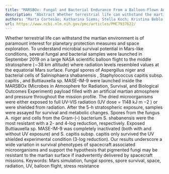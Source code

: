 ```yaml
---
title: "MARSBOx: Fungal and Bacterial Endurance From a Balloon-Flown Analog Mission in the Stratosphere"
description: "Abstract Whether terrestrial life can withstand the martian environment is of paramount interest for planetary protection measures and space exploration. To understand microbial survival potential in ..."
authors: "Marta Cortesão; Katharina Siems; Stella Koch; Kristina Beblo-Vranesevic; Elke Rabbow; Thomas Berger; Michael Lane; Leandro James; Prital Johnson; Samantha M Waters; Sonali D Verma; David J Smith; Ralf Moeller"
url: https://www.ncbi.nlm.nih.gov/pmc/articles/PMC7937622/
---
```


Whether terrestrial life can withstand the martian environment is of paramount interest for planetary protection measures and space exploration. To understand microbial survival potential in Mars-like conditions, several fungal and bacterial samples were launched in September 2019 on a large NASA scientific balloon flight to the middle stratosphere (∼38 km altitude) where radiation levels resembled values at the equatorial Mars surface. Fungal spores of Aspergillus niger and bacterial cells of Salinisphaera shabanensis , Staphylococcus capitis subsp. capitis , and Buttiauxella sp. MASE-IM-9 were launched inside the MARSBOx (Microbes in Atmosphere for Radiation, Survival, and Biological Outcomes Experiment) payload filled with an artificial martian atmosphere and pressure throughout the mission profile. The dried microorganisms were either exposed to full UV-VIS radiation (UV dose = 1148 kJ m −2 ) or were shielded from radiation. After the 5-h stratospheric exposure, samples were assayed for survival and metabolic changes. Spores from the fungus A. niger and cells from the Gram-(–) bacterium S. shabanensis were the most resistant with a 2- and 4-log reduction, respectively. Exposed Buttiauxella sp. MASE-IM-9 was completely inactivated (both with and without UV exposure) and S. capitis subsp. capitis only survived the UV shielded experimental condition (3-log reduction). Our results underscore a wide variation in survival phenotypes of spacecraft associated microorganisms and support the hypothesis that pigmented fungi may be resistant to the martian surface if inadvertently delivered by spacecraft missions. Keywords: Mars simulation, fungal spores, spore survival, space, radiation, UV, balloon flight, stress resistance
